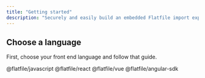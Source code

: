 ```yaml
---
title: "Getting started"
description: "Securely and easily build an embedded Flatfile import experience into your client-side application"
---
```


<Snippet file="shared/embed_concepts.mdx" />

## Choose a language

First, choose your front end language and follow that guide.

<CardGroup cols={2}>
  <Card title="Javascript" icon="js" href="../embedding/javascript/guide">
    @flatfile/javascript
  </Card>
  <Card title="React" icon="react" href="../embedding/react/guide">
    @flatfile/react
  </Card>
  <Card title="Vue" icon="vuejs" href="../embedding/vue/guide">
    @flatfile/vue
  </Card>
  <Card title="AngularJs" icon="angular" href="../embedding/angular/guide">
    @flatfile/angular-sdk
  </Card>
</CardGroup>
